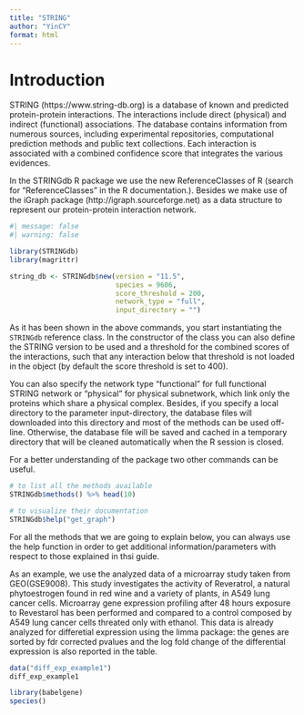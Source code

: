 ```yaml
---
title: "STRING"
author: "YinCY"
format: html
---
```


# Introduction
STRING (https://www.string-db.org) is a database of known and predicted protein-protein interactions. The interactions include direct (physical) and indirect (functional) associations. The database contains information from numerous sources, including experimental repositories, computational prediction methods and public text collections. Each interaction is associated with a combined confidence score that integrates the various evidences.

In the STRINGdb R package we use the new ReferenceClasses of R (search for "ReferenceClasses" in the R documentation.). Besides we make use of the iGraph package (http://igraph.sourceforge.net) as a data structure to represent our protein-protein interaction network.

```r
#| message: false
#| warning: false

library(STRINGdb)
library(magrittr)

string_db <- STRINGdb$new(version = "11.5", 
                          species = 9606, 
                          score_threshold = 200, 
                          network_type = "full", 
                          input_directory = "")
```

As it has been shown in the above commands, you start instantiating the `STRINGdb` reference class. In the constructor of the class you can also define the STRING version to be used and a threshold for the combined scores of the interactions, such that any interaction below that threshold is not loaded in the object (by default the score threshold is set to 400).

You can also specify the network type "functional" for full functional STRING network or "physical" for physical subnetwork, which link only the proteins which share a physical complex. Besides, if you specify a local directory to the parameter input-directory, the database files will downloaded into this directory and most of the methods can be used off-line. Otherwise, the database file will be saved and cached in a temporary directory that will be cleaned automatically when the R session is closed.

For a better understanding of the package two other commands can be useful.

```r
# to list all the methods available
STRINGdb$methods() %>% head(10)
```

```r
# to visualize their documentation
STRINGdb$help("get_graph")
```

For all the methods that we are going to explain below, you can always use the help function in order to get additional information/parameters with respect to those explained in thsi guide.

As an example, we use the analyzed data of a microarray study taken from GEO(GSE9008). This study investigates the activity of Reveratrol, a natural phytoestrogen found in red wine and a variety of plants, in A549 lung cancer cells. Microarray gene expression profiling after 48 hours exposure to Revestarol has been performed and compared to a control composed by A549 lung cancer cells threated only with ethanol. This data is already analyzed for differetial expression using the limma package: the genes are sorted by fdr corrected pvalues and the log fold change of the differential expression is also reported in the table.

```r
data("diff_exp_example1")
diff_exp_example1
```



```r
library(babelgene)
species()

```

























